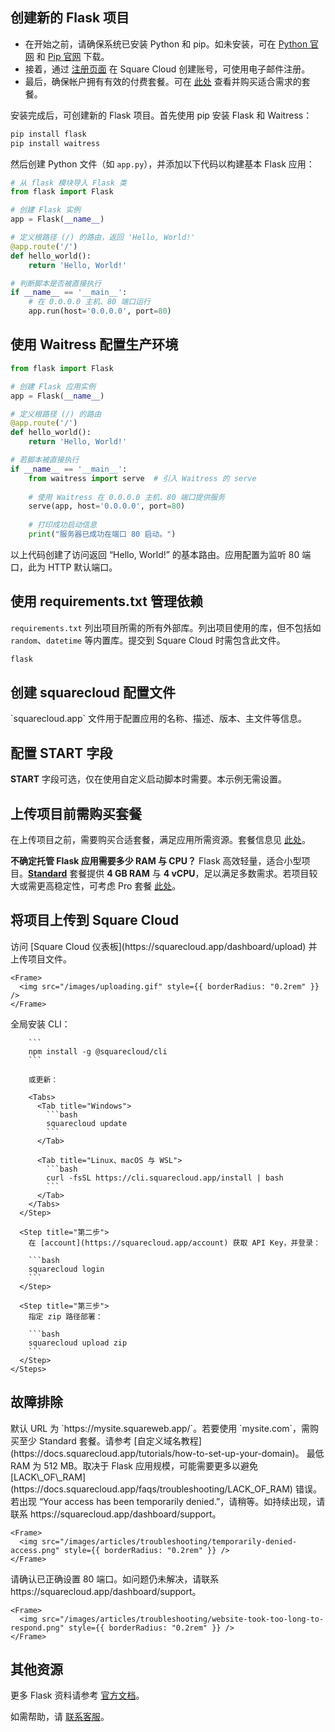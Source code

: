 ## 创建新的 Flask 项目

- 在开始之前，请确保系统已安装 Python 和 pip。如未安装，可在 [Python 官网](https://www.python.org/) 和 [Pip 官网](https://pypi.org/) 下载。
- 接着，通过 [注册页面](https://squarecloud.app/signup) 在 Square Cloud 创建账号，可使用电子邮件注册。
- 最后，确保帐户拥有有效的付费套餐。可在 [此处](https://squarecloud.app/plans) 查看并购买适合需求的套餐。

安装完成后，可创建新的 Flask 项目。首先使用 pip 安装 Flask 和 Waitress：

```bash
pip install flask
pip install waitress
```

然后创建 Python 文件（如 `app.py`），并添加以下代码以构建基本 Flask 应用：

```python
# 从 flask 模块导入 Flask 类
from flask import Flask

# 创建 Flask 实例
app = Flask(__name__)

# 定义根路径 (/) 的路由，返回 'Hello, World!'
@app.route('/')
def hello_world():
    return 'Hello, World!'

# 判断脚本是否被直接执行
if __name__ == '__main__':
    # 在 0.0.0.0 主机、80 端口运行
    app.run(host='0.0.0.0', port=80)
```

## 使用 Waitress 配置生产环境

```python
from flask import Flask

# 创建 Flask 应用实例
app = Flask(__name__)

# 定义根路径 (/) 的路由
@app.route('/')
def hello_world():
    return 'Hello, World!'

# 若脚本被直接执行
if __name__ == '__main__':
    from waitress import serve  # 引入 Waitress 的 serve
    
    # 使用 Waitress 在 0.0.0.0 主机、80 端口提供服务
    serve(app, host='0.0.0.0', port=80)
    
    # 打印成功启动信息
    print("服务器已成功在端口 80 启动。")
```

以上代码创建了访问返回 “Hello, World!” 的基本路由。应用配置为监听 80 端口，此为 HTTP 默认端口。

## 使用 requirements.txt 管理依赖

`requirements.txt` 列出项目所需的所有外部库。列出项目使用的库，但不包括如 `random`、`datetime` 等内置库。提交到 Square Cloud 时需包含此文件。

```txt requirements.txt
flask
```

## 创建 squarecloud 配置文件

<Card title="了解如何创建 Square Cloud 配置文件。" icon="link" href="https://docs.squarecloud.app/getting-started/config-file">
  `squarecloud.app` 文件用于配置应用的名称、描述、版本、主文件等信息。
</Card>

## 配置 START 字段

**START** 字段可选，仅在使用自定义启动脚本时需要。本示例无需设置。

## 上传项目前需购买套餐

在上传项目之前，需要购买合适套餐，满足应用所需资源。套餐信息见 [此处](https://squarecloud.app/plans)。

<Note>**不确定托管 Flask 应用需要多少 RAM 与 CPU？** Flask 高效轻量，适合小型项目。**[Standard](https://squarecloud.app/pay/standard)** 套餐提供 **4 GB RAM** 与 **4 vCPU**，足以满足多数需求。若项目较大或需更高稳定性，可考虑 Pro 套餐 [此处](https://squarecloud.app/pay/pro)。</Note>

## 将项目上传到 Square Cloud

<Tabs>
  <Tab title="仪表板上传">
    访问 [Square Cloud 仪表板](https://squarecloud.app/dashboard/upload) 并上传项目文件。

    <Frame>
      <img src="/images/uploading.gif" style={{ borderRadius: "0.2rem" }} />
    </Frame>
  </Tab>

  <Tab title="CLI 上传">
    <Steps>
      <Step title="第一步">
        全局安装 CLI：

        ```
        npm install -g @squarecloud/cli
        ```

        或更新：

        <Tabs>
          <Tab title="Windows">
            ```bash
            squarecloud update
            ```
          </Tab>

          <Tab title="Linux、macOS 与 WSL">
            ```bash
            curl -fsSL https://cli.squarecloud.app/install | bash
            ```
          </Tab>
        </Tabs>
      </Step>

      <Step title="第二步">
        在 [account](https://squarecloud.app/account) 获取 API Key，并登录：

        ```bash
        squarecloud login
        ```
      </Step>

      <Step title="第三步">
        指定 zip 路径部署：

        ```bash
        squarecloud upload zip
        ```
      </Step>
    </Steps>
  </Tab>
</Tabs>

## 故障排除

<AccordionGroup>
  <Accordion title="自定义域名" icon="globe" iconType="solid">
    默认 URL 为 `https://mysite.squareweb.app/`。若要使用 `mysite.com`，需购买至少 Standard 套餐。请参考 [自定义域名教程](https://docs.squarecloud.app/tutorials/how-to-set-up-your-domain)。
  </Accordion>

  <Accordion title="最低 RAM 要求" icon="memory" iconType="solid">
    最低 RAM 为 512 MB。取决于 Flask 应用规模，可能需要更多以避免 [LACK\_OF\_RAM](https://docs.squarecloud.app/faqs/troubleshooting/LACK_OF_RAM) 错误。
  </Accordion>

  <Accordion title="访问暂时被拒绝" icon="ban" iconType="solid">
    若出现 “Your access has been temporarily denied.”，请稍等。如持续出现，请联系 https://squarecloud.app/dashboard/support。

    <Frame>
      <img src="/images/articles/troubleshooting/temporarily-denied-access.png" style={{ borderRadius: "0.2rem" }} />
    </Frame>
  </Accordion>

  <Accordion title="网站响应超时" icon="clock" iconType="solid">
    请确认已正确设置 80 端口。如问题仍未解决，请联系 https://squarecloud.app/dashboard/support。

    <Frame>
      <img src="/images/articles/troubleshooting/website-took-too-long-to-respond.png" style={{ borderRadius: "0.2rem" }} />
    </Frame>
  </Accordion>
</AccordionGroup>

## 其他资源

更多 Flask 资料请参考 [官方文档](https://flask.palletsprojects.com/en/3.0.x/)。

如需帮助，请 [联系客服](/company/support)。
